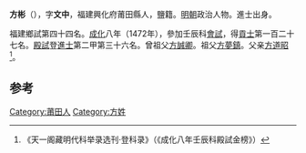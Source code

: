 '''方彬'''（{{bd|1442年||？}}），字'''文中'''，福建興化府莆田縣人，鹽籍。[[明朝|明朝]]政治人物。進士出身。

福建鄉試第四十四名。[[成化|成化]]八年（1472年），參加壬辰科[[會試|會試]]，得[[貢士|貢士]]第一百二十七名。[[殿試|殿試]]登[[進士|進士]]第二甲第三十六名。曾祖父[[方誠卿|方誠卿]]。祖父[[方夢鎮|方夢鎮]]。父亲[[方道昭|方道昭]]<ref>《天一阁藏明代科举录选刊·登科录》（《成化八年壬辰科殿試金榜》）</ref>。

==参考==
{{reflist}}
{{明朝人物小作品}}
{{成化八年壬辰科殿試金榜}}

[[Category:莆田人|Category:莆田人]]
[[Category:方姓|Category:方姓]]